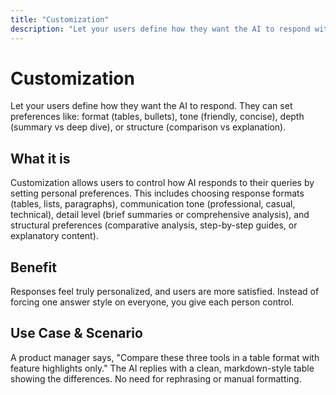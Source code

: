 ```yaml
---
title: "Customization"
description: "Let your users define how they want the AI to respond with preferences for format, tone, depth, and structure to create truly personalized experiences."
---
```


# Customization

Let your users define how they want the AI to respond. They can set preferences like: format (tables, bullets), tone (friendly, concise), depth (summary vs deep dive), or structure (comparison vs explanation).

## What it is

Customization allows users to control how AI responds to their queries by setting personal preferences. This includes choosing response formats (tables, lists, paragraphs), communication tone (professional, casual, technical), detail level (brief summaries or comprehensive analysis), and structural preferences (comparative analysis, step-by-step guides, or explanatory content).

## Benefit

Responses feel truly personalized, and users are more satisfied. Instead of forcing one answer style on everyone, you give each person control.

## Use Case & Scenario

A product manager says, "Compare these three tools in a table format with feature highlights only." The AI replies with a clean, markdown-style table showing the differences. No need for rephrasing or manual formatting.
